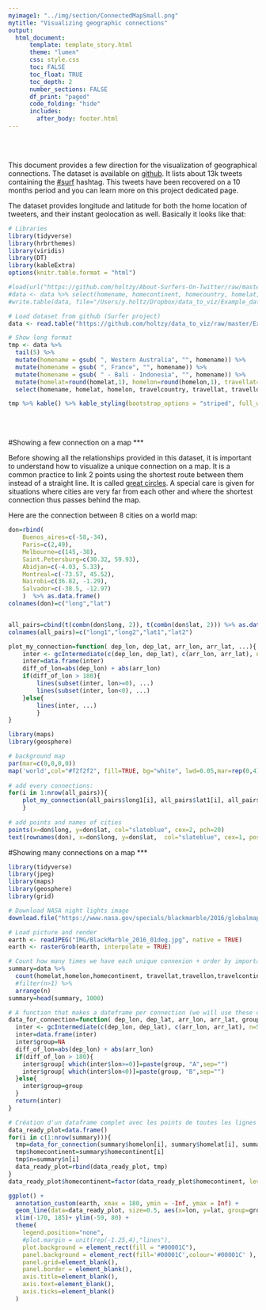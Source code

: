 ```yaml
---
myimage1: "../img/section/ConnectedMapSmall.png"
mytitle: "Visualizing geographic connections"
output:
  html_document:
      template: template_story.html
      theme: "lumen"
      css: style.css
      toc: FALSE
      toc_float: TRUE
      toc_depth: 2
      number_sections: FALSE
      df_print: "paged"
      code_folding: "hide"
      includes: 
        after_body: footer.html
---
```


<br><br>
<div class="mycontent">



This document provides a few direction for the visualization of geographical connections. The dataset is available on [github](https://github.com/holtzy/data_to_viz/tree/master/Example_dataset). It lists about 13k tweets containing the [#surf](https://twitter.com/search?q=%23surf&src=typd&lang=en) hashtag. This tweets have been recovered on a 10 months period and you can learn more on this project dedicated page.

The dataset provides longitude and latitude for both the home location of tweeters, and their instant geolocation as well. Basically it looks like that:

```r
# Libraries
library(tidyverse)
library(hrbrthemes)
library(viridis)
library(DT)
library(kableExtra)
options(knitr.table.format = "html")

#load(url("https://github.com/holtzy/About-Surfers-On-Twitter/raw/master/DATA/Surf_Hashtag_Data.Rdata"))
#data <- data %>% select(homename, homecontinent, homecountry, homelat, homelon, travelcontinent, travelcountry, travellat, travellon) %>% na.omit()
#write.table(data, file="/Users/y.holtz/Dropbox/data_to_viz/Example_dataset/19_MapConnection.csv", quote=TRUE, row.names=FALSE, sep=",")  

# Load dataset from github (Surfer project)
data <- read.table("https://github.com/holtzy/data_to_viz/raw/master/Example_dataset/19_MapConnection.csv", header=T, sep=",")

# Show long format
tmp <- data %>%
  tail(5) %>%
  mutate(homename = gsub( ", Western Australia", "", homename)) %>%
  mutate(homename = gsub( ", France", "", homename)) %>%
  mutate(homename = gsub( " - Bali - Indonesia", "", homename)) %>%
  mutate(homelat=round(homelat,1), homelon=round(homelon,1), travellat=round(travellat,1), travellon=round(travellon,1)) %>%
  select(homename, homelat, homelon, travelcountry, travellat, travellon)

tmp %>% kable() %>% kable_styling(bootstrap_options = "striped", full_width = F)
```







<br><br>

#Showing a few connection on a map
***

Before showing all the relationships provided in this dataset, it is important to understand how to visualize a unique connection on a map. It is a common practice to link 2 points using the shortest route between them instead of a straight line. It is called [great circles](https://en.wikipedia.org/wiki/Great_circle). A special care is given for situations where cities are very far from each other and where the shortest connection thus passes behind the map.  

Here are the connection between 8 cities on a world map:

```r
don=rbind(
	Buenos_aires=c(-58,-34),
	Paris=c(2,49),
	Melbourne=c(145,-38),
	Saint.Petersburg=c(30.32, 59.93),
	Abidjan=c(-4.03, 5.33),
	Montreal=c(-73.57, 45.52),
	Nairobi=c(36.82, -1.29),
	Salvador=c(-38.5, -12.97)
	)  %>% as.data.frame()
colnames(don)=c("long","lat")


all_pairs=cbind(t(combn(don$long, 2)), t(combn(don$lat, 2))) %>% as.data.frame()
colnames(all_pairs)=c("long1","long2","lat1","lat2")

plot_my_connection=function( dep_lon, dep_lat, arr_lon, arr_lat, ...){
	inter <- gcIntermediate(c(dep_lon, dep_lat), c(arr_lon, arr_lat), n=50, addStartEnd=TRUE, breakAtDateLine=F)             
	inter=data.frame(inter)
	diff_of_lon=abs(dep_lon) + abs(arr_lon)
	if(diff_of_lon > 180){
		lines(subset(inter, lon>=0), ...)
		lines(subset(inter, lon<0), ...)
	}else{
		lines(inter, ...)
		}
}

library(maps)
library(geosphere)

# background map
par(mar=c(0,0,0,0))
map('world',col="#f2f2f2", fill=TRUE, bg="white", lwd=0.05,mar=rep(0,4),border=0, ylim=c(-80,80) )
 
# add every connections:
for(i in 1:nrow(all_pairs)){
	plot_my_connection(all_pairs$long1[i], all_pairs$lat1[i], all_pairs$long2[i], all_pairs$lat2[i], col="skyblue", lwd=1)
	}
 
# add points and names of cities
points(x=don$long, y=don$lat, col="slateblue", cex=2, pch=20)
text(rownames(don), x=don$long, y=don$lat,  col="slateblue", cex=1, pos=4)
```



#Showing many connections on a map
***

```r
library(tidyverse)
library(jpeg)
library(maps)
library(geosphere)
library(grid)
```



```r
# Download NASA night lights image
download.file("https://www.nasa.gov/specials/blackmarble/2016/globalmaps/BlackMarble_2016_01deg.jpg", destfile = "IMG/BlackMarble_2016_01deg.jpg", mode = "wb")

# Load picture and render
earth <- readJPEG("IMG/BlackMarble_2016_01deg.jpg", native = TRUE)
earth <- rasterGrob(earth, interpolate = TRUE)
```

```r
# Count how many times we have each unique connexion + order by importance
summary=data %>% 
  count(homelat,homelon,homecontinent, travellat,travellon,travelcontinent) %>%
  #filter(n>1) %>%
  arrange(n) 
summary=head(summary, 1000)

# A function that makes a dateframe per connection (we will use these connections to plot each lines)
data_for_connection=function( dep_lon, dep_lat, arr_lon, arr_lat, group){
  inter <- gcIntermediate(c(dep_lon, dep_lat), c(arr_lon, arr_lat), n=50, addStartEnd=TRUE, breakAtDateLine=F)             
  inter=data.frame(inter)
  inter$group=NA
  diff_of_lon=abs(dep_lon) + abs(arr_lon)
  if(diff_of_lon > 180){
    inter$group[ which(inter$lon>=0)]=paste(group, "A",sep="")
    inter$group[ which(inter$lon<0)]=paste(group, "B",sep="")
  }else{
    inter$group=group
  }
  return(inter)
}

# Création d'un dataframe complet avec les points de toutes les lignes à faire.
data_ready_plot=data.frame()
for(i in c(1:nrow(summary))){
  tmp=data_for_connection(summary$homelon[i], summary$homelat[i], summary$travellon[i], summary$travellat[i] , i)
  tmp$homecontinent=summary$homecontinent[i]
  tmp$n=summary$n[i]
  data_ready_plot=rbind(data_ready_plot, tmp)
}
data_ready_plot$homecontinent=factor(data_ready_plot$homecontinent, levels=c("Asia","Europe","Australia","Africa","North America","South America","Antarctica"))
```


```r
ggplot() + 
  annotation_custom(earth, xmax = 180, ymin = -Inf, ymax = Inf) +
  geom_line(data=data_ready_plot, size=0.5, aes(x=lon, y=lat, group=group, colour=homecontinent, alpha=n)) +
  xlim(-170, 185)+ ylim(-59, 80) +
  theme(
    legend.position="none",
    #plot.margin = unit(rep(-1.25,4),"lines"),
    plot.background = element_rect(fill = "#00001C"),
    panel.background = element_rect(fill='#00001C',colour='#00001C' ),
    panel.grid=element_blank(), 
    panel.border = element_blank(),
    axis.title=element_blank(),
    axis.text=element_blank(),
    axis.ticks=element_blank()
  ) 
```


